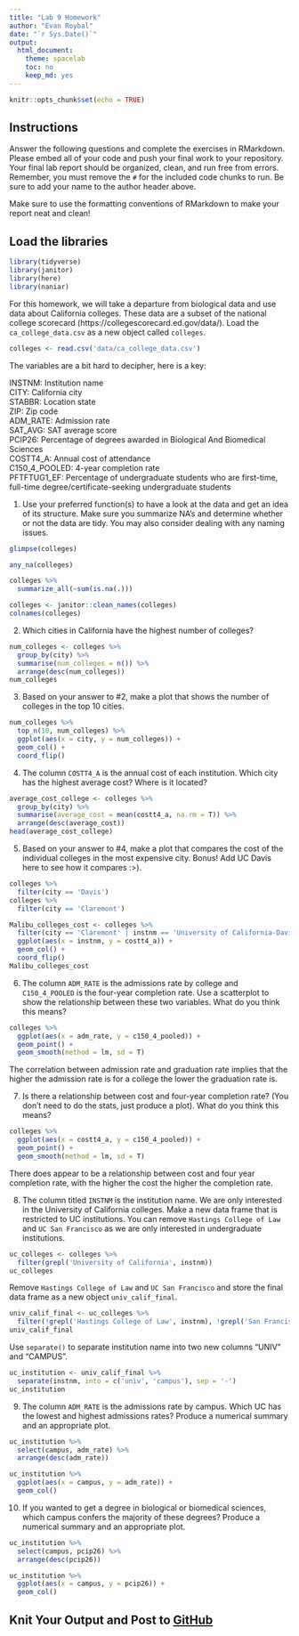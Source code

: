 ```yaml
---
title: "Lab 9 Homework"
author: "Evan Roybal"
date: "`r Sys.Date()`"
output:
  html_document:
    theme: spacelab
    toc: no
    keep_md: yes
---
```


```r
knitr::opts_chunk$set(echo = TRUE)
```

## Instructions
Answer the following questions and complete the exercises in RMarkdown. Please embed all of your code and push your final work to your repository. Your final lab report should be organized, clean, and run free from errors. Remember, you must remove the `#` for the included code chunks to run. Be sure to add your name to the author header above.  

Make sure to use the formatting conventions of RMarkdown to make your report neat and clean!  

## Load the libraries
```r
library(tidyverse)
library(janitor)
library(here)
library(naniar)
``` 

For this homework, we will take a departure from biological data and use data about California colleges. These data are a subset of the national college scorecard (https://collegescorecard.ed.gov/data/). Load the `ca_college_data.csv` as a new object called `colleges`.
```r
colleges <- read.csv('data/ca_college_data.csv')
```

The variables are a bit hard to decipher, here is a key:  

INSTNM: Institution name  
CITY: California city  
STABBR: Location state  
ZIP: Zip code  
ADM_RATE: Admission rate  
SAT_AVG: SAT average score  
PCIP26: Percentage of degrees awarded in Biological And Biomedical Sciences  
COSTT4_A: Annual cost of attendance  
C150_4_POOLED: 4-year completion rate  
PFTFTUG1_EF: Percentage of undergraduate students who are first-time, full-time degree/certificate-seeking undergraduate students  

1. Use your preferred function(s) to have a look at the data and get an idea of its structure. Make sure you summarize NA's and determine whether or not the data are tidy. You may also consider dealing with any naming issues.
```r
glimpse(colleges)
```

```r
any_na(colleges)
```

```r
colleges %>%
  summarize_all(~sum(is.na(.)))
```

```r
colleges <- janitor::clean_names(colleges)
colnames(colleges)
```

2. Which cities in California have the highest number of colleges?
```r
num_colleges <- colleges %>%
  group_by(city) %>%
  summarise(num_colleges = n()) %>%
  arrange(desc(num_colleges))
num_colleges
```

3. Based on your answer to #2, make a plot that shows the number of colleges in the top 10 cities.
```r
num_colleges %>%
  top_n(10, num_colleges) %>%
  ggplot(aes(x = city, y = num_colleges)) +
  geom_col() +
  coord_flip()
```

4. The column `COSTT4_A` is the annual cost of each institution. Which city has the highest average cost? Where is it located?
```r
average_cost_college <- colleges %>%
  group_by(city) %>%
  summarise(average_cost = mean(costt4_a, na.rm = T)) %>%
  arrange(desc(average_cost))
head(average_cost_college)
```

5. Based on your answer to #4, make a plot that compares the cost of the individual colleges in the most expensive city. Bonus! Add UC Davis here to see how it compares :>).

```r
colleges %>%
  filter(city == 'Davis')
colleges %>%
  filter(city == 'Claremont')
```

```r
Malibu_colleges_cost <- colleges %>%
  filter(city == 'Claremont' | instnm == 'University of California-Davis') %>%
  ggplot(aes(x = instnm, y = costt4_a)) +
  geom_col() +
  coord_flip()
Malibu_colleges_cost
```

6. The column `ADM_RATE` is the admissions rate by college and `C150_4_POOLED` is the four-year completion rate. Use a scatterplot to show the relationship between these two variables. What do you think this means?
```r
colleges %>%
  ggplot(aes(x = adm_rate, y = c150_4_pooled)) +
  geom_point() +
  geom_smooth(method = lm, sd = T)
```

The correlation between admission rate and graduation rate implies that the higher the admission rate is for a college the lower the graduation rate is.

7. Is there a relationship between cost and four-year completion rate? (You don't need to do the stats, just produce a plot). What do you think this means?
```r
colleges %>%
  ggplot(aes(x = costt4_a, y = c150_4_pooled)) +
  geom_point() +
  geom_smooth(method = lm, sd = T)
```

There does appear to be a relationship between cost and four year completion rate, with the higher the cost the higher the completion rate.

8. The column titled `INSTNM` is the institution name. We are only interested in the University of California colleges. Make a new data frame that is restricted to UC institutions. You can remove `Hastings College of Law` and `UC San Francisco` as we are only interested in undergraduate institutions.
```r
uc_colleges <- colleges %>%
  filter(grepl('University of California', instnm))
uc_colleges
```

Remove `Hastings College of Law` and `UC San Francisco` and store the final data frame as a new object `univ_calif_final`.
```r
univ_calif_final <- uc_colleges %>%
  filter(!grepl('Hastings College of Law', instnm), !grepl('San Francisco', instnm))
univ_calif_final
```

Use `separate()` to separate institution name into two new columns "UNIV" and "CAMPUS".
```r
uc_institution <- univ_calif_final %>%
  separate(instnm, into = c('univ', 'campus'), sep = '-')
uc_institution
```

9. The column `ADM_RATE` is the admissions rate by campus. Which UC has the lowest and highest admissions rates? Produce a numerical summary and an appropriate plot.
```r
uc_institution %>%
  select(campus, adm_rate) %>%
  arrange(desc(adm_rate))

```

```r
uc_institution %>%
  ggplot(aes(x = campus, y = adm_rate)) +
  geom_col()
```

10. If you wanted to get a degree in biological or biomedical sciences, which campus confers the majority of these degrees? Produce a numerical summary and an appropriate plot.
```r
uc_institution %>%
  select(campus, pcip26) %>%
  arrange(desc(pcip26))
```

```r
uc_institution %>%
  ggplot(aes(x = campus, y = pcip26)) +
  geom_col()
```

## Knit Your Output and Post to [GitHub](https://github.com/FRS417-DataScienceBiologists)